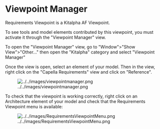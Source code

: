 = Viewpoint Manager =

Requirements Viewpoint is a Kitalpha AF Viewpoint.

To see tools and model elements contributed by this viewpoint, you must activate it through the &quot;Viewpoint Manager&quot; view. 

To open the &quot;Viewpoint Manager&quot; view, go to &quot;Window&quot;&gt;&quot;Show View&quot;&gt;&quot;Other...&quot; then open the &quot;Kitalpha&quot; category and select &quot;Viewpoint Manager&quot;

Once the view is open, select an element of your model. Then in the view, right click on the &quot;Capella Requirements&quot; view and click on &quot;Reference&quot;.

[[Image:../../images/viewpointmanager.png]]

To check that the viewpoint is working correctly, right click on an Architecture element of your model and check that the Requirements Viewpoint menu is available:

[[Image:../../images/RequirementsViewpointMenu.png]]
